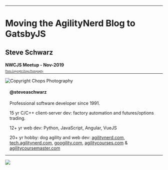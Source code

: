 
<Head>
  <title>Moving the AgilityNerd Blog to GatsbyJS</title>
</Head>

---

# Moving the AgilityNerd Blog to GatsbyJS

## Steve Schwarz

#### NWCJS Meetup - Nov-2019

---

<SplitRight>

<div style="position:relative">
<Image src={stevesnap} size="contain" style={{height: '90vh', marginLeft: '1em'}} title="Copyright Chops Photography"/>
<a style="position:absolute;bottom:5em;left:0;width:100%;font-size:0.5em" href="https://chopsphoto.com">Photo Copyright Chops Photography</a>
</div>

<div style="padding: 0 1em">

#### @steveaschwarz

<div style="text-align: left">

Professional software developer since 1991.

15 yr C/C++ client-server dev: factory automation and futures/options trading.

12+ yr web dev: Python, JavaScript, Angular, VueJS

20+ yr hobby: dog agility and web dev: [agilitynerd.com](https://www.agilitynerd.com),  [tech.agilitynerd.com](https://tech.agilitynerd.com), [googility.com](https://googility.com), [agilitycourses.com](https://agilitycourses.com) & [agilitycoursemaster.com](https://agilitycoursemaster.com)

</div>

</div>

</SplitRight>

---


<SplitLeftAlign style="width:100%">

<div style="height:100vh">
<Image src={legacyagilitynerd} size="contain"></Image>
</div>

<div style="text-align: left;padding-left:1em;">
<h3>AgilityNerd Blog</h3>
<ul>
<li>Started in 2004</li>
<li>Oldest dog agility blog</li>
<li>Hierarchical categories, tags, pages automatically cross linked</li>
<li>800 blog posts</li>
<li>1600 total pages</li>
<li>12,000 FB followers</li>
</ul>
</div>

</SplitLeftAlign>

---

## Why Change?

- 1990s technology - extending difficult
- Complex installation - stuck on expensive VPS
- Terrible authoring experience:
  - Raw HTML
  - No Preview
  - FTP deploy
- Poor performance

---

## Existing Technology

- **Content in directories of flat files**
- Perl CGI Script (Blosxom) / plugins
- FastCGI
- NGINX caching
- Linux VPS

---

## Decided on a JAMstack Solution

- JavaScript
- APIs
- Markup

---


<Image src={jamstack} size="contain" style={{height: '100vh'}}/>

---

## JAMstack Provides:

- Performance: Generate all/most pages at build time
- Scaling: Stateless servers and CDNs
- Security: No server code running smaller attack surface
- Improved Developer Experience

https://jamstack.org

---

<Image src={gatsbyicon} size='contain' style="display:block;height:200px"/>

## Gatsby JS

- Open source: https://gatsbyjs.org
- Created by Kyle Mathews [@kylemathews](https://twitter.com/kylemathews)
- MIT License
- Supported by services: https://gatsbyjs.com

---

## Fits the JAMStack model:
- Combines multiple data sources
- Unified data access model: GraphQL
- Generate all pages at build time
- React client hydrates pages/prefetches links: **Fast**
- Git or hook based deploys
- Real time preview/hot reload

---

## Use Gatsby For:

- Portfolio, brouchure, blogs
- Excels at content obtained at build time
- Hybrid sites: include client side JS to communicate with APIs
- New data? Regenerate and re-deploy

---

# Gatsby in Action

[agilitynerd.com](https://www.agilitynerd.com)

- Lighthouse performance score
- Image blur up
- Prefetch links on scroll
- Progressive Web App

---


<Image src={howgatsbyworks} size="contain" style={{height: '100vh'}}/>

---

## Getting Started

```
npm install -g gatsby-cli

gatsby new my-blog-starter https://github.com/gatsbyjs/gatsby-starter-blog

cd my-blog-starter

gatsby develop
```

https://github.com/gatsbyjs/gatsby-starter-blog

---

## Data Source Plugins Provide Content

- Markdown, YAML, CSV, JSON, etc. from files
- Images
- Content Management Systems
- Twitter, FB, GitHub feeds
- Configured in `gatsby-config.js`

---

## Using Data Sources

- Gatsby data sources create GraphQL nodes
- Query the data via GraphQL
- Interactive testing via GraphiQL explorer:
- Over 400 data source plugins:

https://www.gatsbyjs.org/plugins/?=source

---

## Generate pages using Gatsby API

- Use GraphQL to query the source plugins' nodes

---

<FullScreenCode>

```js
exports.createPages = async ({ graphql, actions }) => {
  const result = await graphql(
    `{
      allMdx(sort: {fields: [frontmatter___date], order: DESC},
      filter: {frontmatter: {date: {ne: null}, draft: {ne: true}}}) {
        edges {
          node {
            id
            fields {
              slug
            }
            frontmatter {
              title
              date
              tags
            }
          }
        }
      }
      tagsGroup: allMdx(
        filter: {frontmatter: {date: {ne: null}, draft: {ne: true}}}) {
        group(field: frontmatter___tags) {
          fieldValue
        }
      }
    }`
  )
```
</FullScreenCode>

---

## Test/Fine Tune GQL Queries

[GraphiQL](http://localhost:8000/___graphql?query=query%20MyQuery%20%7B%0A%20%20allMdx(sort%3A%20%7Bfields%3A%20%5Bfrontmatter___date%5D%2C%20order%3A%20DESC%7D%2C%20filter%3A%20%7Bfrontmatter%3A%20%7Bdate%3A%20%7Bne%3A%20null%7D%2C%20draft%3A%20%7Bne%3A%20true%7D%7D%7D)%20%7B%0A%20%20%20%20edges%20%7B%0A%20%20%20%20%20%20node%20%7B%0A%20%20%20%20%20%20%20%20id%0A%20%20%20%20%20%20%20%20fields%20%7B%0A%20%20%20%20%20%20%20%20%20%20slug%0A%20%20%20%20%20%20%20%20%7D%0A%20%20%20%20%20%20%20%20frontmatter%20%7B%0A%20%20%20%20%20%20%20%20%20%20title%0A%20%20%20%20%20%20%20%20%20%20date%0A%20%20%20%20%20%20%20%20%20%20tags%0A%20%20%20%20%20%20%20%20%7D%0A%20%20%20%20%20%20%7D%0A%20%20%20%20%7D%0A%20%20%7D%0A%20%20tagsGroup%3A%20allMdx(filter%3A%20%7Bfrontmatter%3A%20%7Bdate%3A%20%7Bne%3A%20null%7D%2C%20draft%3A%20%7Bne%3A%20true%7D%7D%7D)%20%7B%0A%20%20%20%20group(field%3A%20frontmatter___tags)%20%7B%0A%20%20%20%20%20%20fieldValue%0A%20%20%20%20%7D%0A%20%20%7D%0A%7D%0A&operationName=MyQuery)

---

##  Create Pages

- Call Gatsby's `createPage()` with GraphQL results
- Make Gatsby API calls in `gatsby-node.js`

---

<FullScreenCode>

```
// Create individual blog posts pages.

posts.forEach((post, index) => {
  const previous = index === posts.length - 1 ? null : posts[index + 1].node
  const next = index === 0 ? null : posts[index - 1].node
  const slug = post.node.fields.slug
  createPage({
    path: slug,
    component: slug.includes('/static/') ? staticPost : blogPost, // template component
    context: {  // component props
      slug: slug,
      previous,
      next,
    },
  })
})
```

</FullScreenCode>

---

## Templates

- React components
- Can contain additional GraphQL queries

`src/templates/static-post.js`

---

## Create/Use React Components Everywhere

Create your own:
  ```
  <TagCloud>
  <TagList>
  <Breadcrumbs>
  <Categories>
  ```

Use 3rd Party Components

---

## Plugins Can Do More

<SplitLeftAlign>

<div>

- During generation:
  - Manifest
  - RSS Feeds
  - Image Processing
  - SASS
  - Sitemap

</div>

<div>

- Client-side:
  - Analytics
  - Search
  - Offline mode

</div>

</SplitLeftAlign>

---

## Deploy

- Gatsby sites only need static hosting!
- GitHub pages, AWS, Azure, Zeit, Netlify, Cloudflare, Google Cloud, etc.
- Trigger build via Git commit hook
- Auto deploy

---

## Gatsby Themes

---

## Gatsby Future

- Gatsby Cloud

- Large site performance

---

## Wait, There's More Gatsby!

<div style="text-align: left">

1. Slide Deck Built with [mdx-deck](https://github.com/jxnblk/mdx-deck)

Built on Gatsby

2. Source on GitHub:

https://github.com/saschwarz/nwjs-gatsby

3. Commit/Push Builds/Deploys to [Netlify](https://netlify.com)

https://nwcjs-gatsby.netlify.com

</div>

---

<Image src={snapgatsby} size="contain" style={{height: '80vh'}}>
</Image>

---
